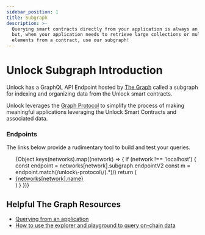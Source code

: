 ```yaml
---
sidebar_position: 1
title: Subgraph
description: >-
  Querying smart contracts directly from your application is always an option,
  but, when your application needs to retrieve large collections or multiple
  elements from a contract, use our subgraph!
---
```



# Unlock Subgraph Introduction

Unlock has a GraphQL API Endpoint hosted by [The Graph](https://thegraph.com/docs/about/introduction#what-the-graph-is) called a subgraph for indexing and organizing data from the Unlock smart contracts.

Unlock leverages the [Graph Protocol](https://thegraph.com) to simplify the process of making meaningful applications leveraging the Unlock Smart Contracts and associated data.

### Endpoints

The links below provide a rudimentary tool to build and test your queries.

<ul>
  {Object.keys(networks).map((network) => {
    if (network !== 'localhost') {
      const endpoint = networks[network].subgraph.endpointV2
      const m = endpoint.match(/unlock\-protocol\/(.*)/)
      return (
        <li>
          <a
            href={
              m && m[1]
                ? `https://thegraph.com/hosted-service/subgraph/unlock-protocol/${m[1]}`
                : endpoint
            }
          >
            {networks[network].name}
          </a>
        </li>
      )
    }
  })}
</ul>

## Helpful The Graph Resources

- [Querying from an application](https://thegraph.com/docs/en/developer/querying-from-your-app/)
- [How to use the explorer and playground to query on-chain data](https://medium.com/@chidubem_/how-to-query-on-chain-data-with-the-graph-f8507488215)
